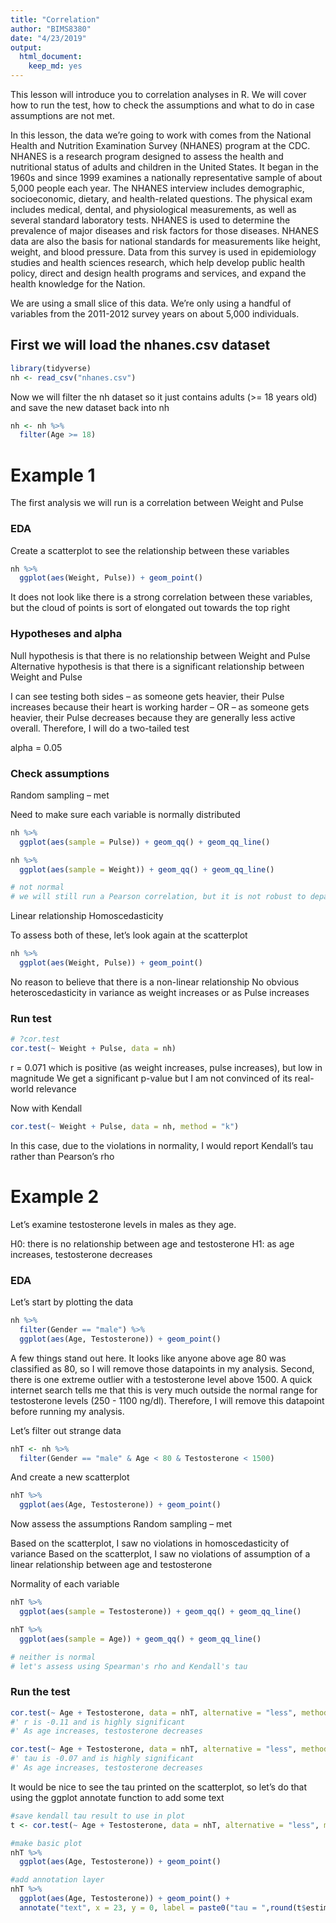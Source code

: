```yaml
---
title: "Correlation"
author: "BIMS8380"
date: "4/23/2019"
output: 
  html_document:
    keep_md: yes
---
```


This lesson will introduce you to correlation analyses in R. We will cover how to run the test, how to check the assumptions and what to do in case assumptions are not met.

In this lesson, the data we're going to work with comes from the National Health and Nutrition Examination Survey (NHANES) program at the CDC. NHANES is a research program designed to assess the health and nutritional status of adults and children in the United States. It began in the 1960s and since 1999 examines a nationally representative sample of about 5,000 people each year. The NHANES interview includes demographic, socioeconomic, dietary, and health-related questions. The physical exam includes medical, dental, and physiological measurements, as well as several standard laboratory tests. NHANES is used to determine the prevalence of major diseases and risk factors for those diseases. NHANES data are also the basis for national standards for measurements like height, weight, and blood pressure. Data from this survey is used in epidemiology studies and health sciences research, which help develop public health policy, direct and design health programs and services, and expand the health knowledge for the Nation.

We are using a small slice of this data. We're only using a handful of variables from the 2011-2012 survey years on about 5,000 individuals.

## First we will load the nhanes.csv dataset

```r
library(tidyverse)
nh <- read_csv("nhanes.csv")
```

Now we will filter the nh dataset so it just contains adults (>= 18 years old) and save the new dataset back into nh

```r
nh <- nh %>%
  filter(Age >= 18)
```

# Example 1

The first analysis we will run is a correlation between Weight and Pulse

### EDA

Create a scatterplot to see the relationship between these variables

```r
nh %>%
  ggplot(aes(Weight, Pulse)) + geom_point()
```

It does not look like there is a strong correlation between these variables, but the cloud of points is sort of elongated out towards the top right

### Hypotheses and alpha
Null hypothesis is that there is no relationship between Weight and Pulse
Alternative hypothesis is that there is a significant relationship between Weight and Pulse

I can see testing both sides -- as someone gets heavier, their Pulse increases because their heart is working harder -- OR -- as someone gets heavier, their Pulse decreases because they are generally less active overall. Therefore, I will do a two-tailed test

alpha = 0.05

### Check assumptions
Random sampling -- met

Need to make sure each variable is normally distributed

```r
nh %>%
  ggplot(aes(sample = Pulse)) + geom_qq() + geom_qq_line()

nh %>%
  ggplot(aes(sample = Weight)) + geom_qq() + geom_qq_line()

# not normal
# we will still run a Pearson correlation, but it is not robust to departures in normality, so let's then assess using Kendall's tau
```

Linear relationship
Homoscedasticity

To assess both of these, let's look again at the scatterplot

```r
nh %>%
  ggplot(aes(Weight, Pulse)) + geom_point()
```

No reason to believe that there is a non-linear relationship
No obvious heteroscedasticity in variance as weight increases or as Pulse increases

### Run test

```r
# ?cor.test
cor.test(~ Weight + Pulse, data = nh)
```

r = 0.071 which is positive (as weight increases, pulse increases), but low in magnitude
We get a significant p-value but I am not convinced of its real-world relevance

Now with Kendall

```r
cor.test(~ Weight + Pulse, data = nh, method = "k")
```

In this case, due to the violations in normality, I would report Kendall's tau rather than Pearson's rho

# Example 2
Let's examine testosterone levels in males as they age.

H0: there is no relationship between age and testosterone
H1: as age increases, testosterone decreases
 
### EDA

Let's start by plotting the data

```r
nh %>%
  filter(Gender == "male") %>%
  ggplot(aes(Age, Testosterone)) + geom_point()
```

A few things stand out here. It looks like anyone above age 80 was classified as 80, so I will remove those datapoints in my analysis. Second, there is one extreme outlier with a testosterone level above 1500. A quick internet search tells me that this is very much outside the normal range for testosterone levels (250 - 1100 ng/dl). Therefore, I will remove this datapoint before running my analysis.

Let's filter out strange data

```r
nhT <- nh %>%
  filter(Gender == "male" & Age < 80 & Testosterone < 1500)
```

And create a new scatterplot

```r
nhT %>%
  ggplot(aes(Age, Testosterone)) + geom_point()
```

Now assess the assumptions
Random sampling -- met

Based on the scatterplot, I saw no violations in homoscedasticity of variance
Based on the scatterplot, I saw no violations of assumption of a linear relationship between age and testosterone

Normality of each variable

```r
nhT %>%
  ggplot(aes(sample = Testosterone)) + geom_qq() + geom_qq_line()

nhT %>%
  ggplot(aes(sample = Age)) + geom_qq() + geom_qq_line()

# neither is normal
# let's assess using Spearman's rho and Kendall's tau
```

### Run the test

```r
cor.test(~ Age + Testosterone, data = nhT, alternative = "less", method = "s")
#' r is -0.11 and is highly significant
#' As age increases, testosterone decreases

cor.test(~ Age + Testosterone, data = nhT, alternative = "less", method = "k")
#' tau is -0.07 and is highly significant
#' As age increases, testosterone decreases
```

It would be nice to see the tau printed on the scatterplot, so let's do that using the ggplot annotate function to add some text
```r
#save kendall tau result to use in plot
t <- cor.test(~ Age + Testosterone, data = nhT, alternative = "less", method = "k")

#make basic plot
nhT %>%
  ggplot(aes(Age, Testosterone)) + geom_point()

#add annotation layer
nhT %>%
  ggplot(aes(Age, Testosterone)) + geom_point() + 
  annotate("text", x = 23, y = 0, label = paste0("tau = ",round(t$estimate, 3)), size = 5)
```
